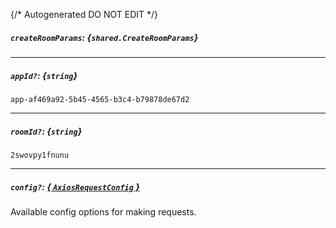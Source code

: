{/* Autogenerated DO NOT EDIT  */}

##### `createRoomParams`: *{`shared.CreateRoomParams`}*
<Collapsible>
    <CreateRoomParams/>
</Collapsible>

---
##### `appId?`: *{`string`}*
`app-af469a92-5b45-4565-b3c4-b79878de67d2`

---
##### `roomId?`: *{`string`}*
`2swovpy1fnunu`

---
##### `config?`: [*{ `AxiosRequestConfig` }*](https://axios-http.com/docs/req_config)
Available config options for making requests.


